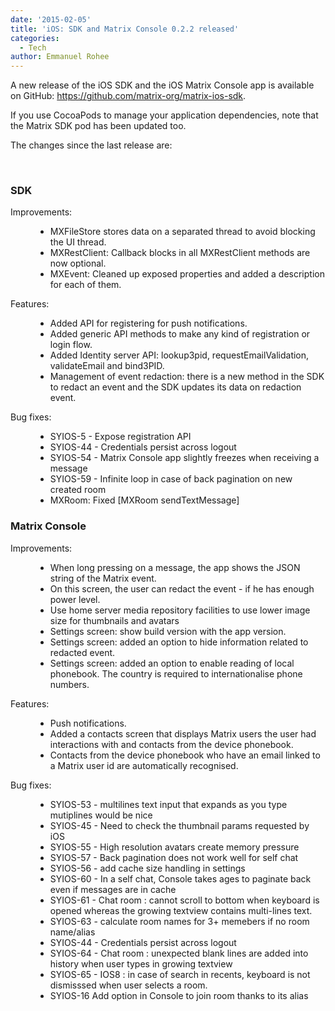 ```yaml
---
date: '2015-02-05'
title: 'iOS: SDK and Matrix Console 0.2.2 released'
categories:
  - Tech
author: Emmanuel Rohee
---
```


A new release of the iOS SDK and the iOS Matrix Console app is available on GitHub: <a title="https://github.com/matrix-org/matrix-ios-sdk" href="https://github.com/matrix-org/matrix-ios-sdk">https://github.com/matrix-org/matrix-ios-sdk</a>.

If you use CocoaPods to manage your application dependencies, note that the Matrix SDK pod has been updated too.

The changes since the last release are:

&nbsp;
<h3>SDK</h3>
<dl><dt>Improvements:</dt><dd>
<ul>
	<li>MXFileStore stores data on a separated thread to avoid blocking the UI thread.</li>
	<li>MXRestClient: Callback blocks in all MXRestClient methods are now optional.</li>
	<li>MXEvent: Cleaned up exposed properties and added a description for each of them.</li>
</ul>
</dd><dt>Features:</dt><dd>
<ul>
	<li>Added API for registering for push notifications.</li>
	<li>Added generic API methods to make any kind of registration or login flow.</li>
	<li>Added Identity server API: lookup3pid, requestEmailValidation, validateEmail and bind3PID.</li>
	<li>Management of event redaction: there is a new method in the SDK to redact an event and the SDK updates its data on redaction event.</li>
</ul>
</dd><dt>Bug fixes:</dt><dd>
<ul>
	<li>SYIOS-5 - Expose registration API</li>
	<li>SYIOS-44 - Credentials persist across logout</li>
	<li>SYIOS-54 - Matrix Console app slightly freezes when receiving a message</li>
	<li>SYIOS-59 - Infinite loop in case of back pagination on new created room</li>
	<li>MXRoom: Fixed [MXRoom sendTextMessage]</li>
</ul>
</dd></dl>
<h3><a id="user-content-matrix-console" class="anchor" href="https://github.com/matrix-org/matrix-ios-sdk/blob/master/CHANGES.rst#matrix-console"></a>Matrix Console</h3>
<dl><dt>Improvements:</dt><dd>
<ul>
	<li>When long pressing on a message, the app shows the JSON string of the Matrix event.</li>
	<li>On this screen, the user can redact the event - if he has enough power level.</li>
	<li>Use home server media repository facilities to use lower image size for thumbnails and avatars</li>
	<li>Settings screen: show build version with the app version.</li>
	<li>Settings screen: added an option to hide information related to redacted event.</li>
	<li>Settings screen: added an option to enable reading of local phonebook. The country is required to internationalise phone numbers.</li>
</ul>
</dd><dt>Features:</dt><dd>
<ul>
	<li>Push notifications.</li>
	<li>Added a contacts screen that displays Matrix users the user had interactions with and contacts from the device phonebook.</li>
	<li>Contacts from the device phonebook who have an email linked to a Matrix user id are automatically recognised.</li>
</ul>
</dd><dt>Bug fixes:</dt><dd>
<ul>
	<li>SYIOS-53 - multilines text input that expands as you type mutiplines would be nice</li>
	<li>SYIOS-45 - Need to check the thumbnail params requested by iOS</li>
	<li>SYIOS-55 - High resolution avatars create memory pressure</li>
	<li>SYIOS-57 - Back pagination does not work well for self chat</li>
	<li>SYIOS-56 - add cache size handling in settings</li>
	<li>SYIOS-60 - In a self chat, Console takes ages to paginate back even if messages are in cache</li>
	<li>SYIOS-61 - Chat room : cannot scroll to bottom when keyboard is opened whereas the growing textview contains multi-lines text.</li>
	<li>SYIOS-63 - calculate room names for 3+ memebers if no room name/alias</li>
	<li>SYIOS-44 - Credentials persist across logout</li>
	<li>SYIOS-64 - Chat room : unexpected blank lines are added into history when user types in growing textview</li>
	<li>SYIOS-65 - IOS8 : in case of search in recents, keyboard is not dismisssed when user selects a room.</li>
	<li>SYIOS-16 Add option in Console to join room thanks to its alias</li>
</ul>
</dd></dl>